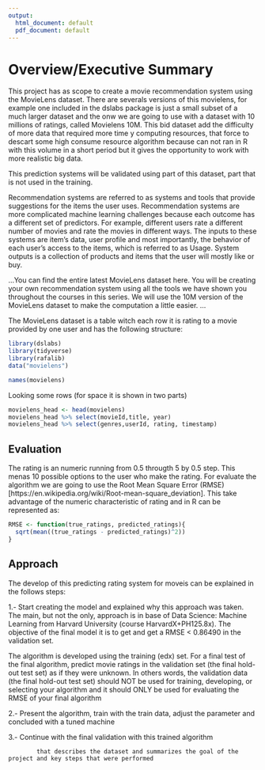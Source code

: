 ```yaml
---
output:
  html_document: default
  pdf_document: default
---
```


# Overview/Executive Summary


This project has as scope to create a movie recommendation system using the MovieLens dataset. There are severals versions of this movielens, for example one included in the dslabs package is just a small subset of a much larger dataset and the onw we are going to use with a dataset with 10 millions of ratings, called Movielens 10M. This bid dataset add the difficulty of more data that required more time y computing resources, that force to descart some high consume resource algorithm because can not ran in R with this volume in a short period but it gives the opportunity to work with more realistic big data.

This prediction systems will be validated using part of this dataset, part that is not used in the training.

Recommendation systems are referred to as systems and tools that provide suggestions for the items the user uses.
Recommendation systems are more complicated machine learning challenges because each outcome has a different set of predictors. For example, different users rate a different number of movies and rate the movies in different ways.
The inputs to these systems are item’s data, user profile and most importantly, the behavior of each user's access to the items, which is referred to as Usage. System outputs is a collection of products and items that the user will mostly like or buy.



...You can find the entire latest MovieLens dataset here. You will be creating your own recommendation system using all the tools we have shown you throughout the courses in this series. We will use the 10M version of the MovieLens dataset to make the computation a little easier. ...



The MovieLens dataset is a table witch each row it is rating to a movie provided by one user and has the following structure:

```r
library(dslabs)
library(tidyverse)
library(rafalib)
data("movielens")

```


```r
names(movielens)
```

Looking some rows (for space it is shown in two parts)
```r
movielens_head <- head(movielens)
movielens_head %>% select(movieId,title, year)
movielens_head %>% select(genres,userId, rating, timestamp)
```


## Evaluation
The rating is an numeric running from 0.5 througth 5 by 0.5 step. This menas 10 possible options to the user who make the rating.
For evaluate the algorithm we are going to use the Root Mean Square Error (RMSE) [https://en.wikipedia.org/wiki/Root-mean-square_deviation]. This take advantage of the numeric characteristic of rating and in R can be represented as:

```r
RMSE <- function(true_ratings, predicted_ratings){
  sqrt(mean((true_ratings - predicted_ratings)^2))
}
```

## Approach
The develop of this predicting rating system for moveis can be explained in the follows steps:

1.- Start creating the model and explained why this approach was taken. The main, but not the only, approach is in base of Data Science: Machine Learning from	Harvard University (course HarvardX+PH125.8x). The objective of the final model it is to get and get a RMSE < 0.86490 in the validation set.

The algorithm is developed using the training (edx) set. For a final test of the final algorithm, predict movie ratings in the validation set (the final hold-out test set) as if they were unknown. In others words, the validation data (the final hold-out test set) should NOT be used for training, developing, or selecting your algorithm and it should ONLY be used for evaluating the RMSE of your final algorithm

2.- Present the algorithm, train with the train data, adjust the parameter and concluded with a tuned machine

3.- Continue with the final validation with this trained algorithm 

            that describes the dataset and summarizes the goal of the project and key steps that were performed
            
\newpage